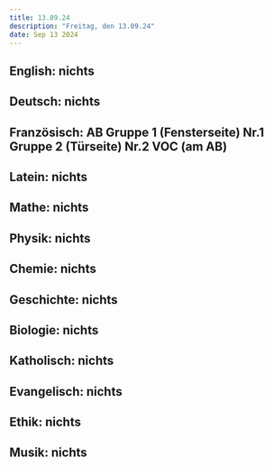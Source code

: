 ```yaml
---
title: 13.09.24
description: "Freitag, den 13.09.24"
date: Sep 13 2024
---
```


## English: nichts
## Deutsch: nichts
## Französisch: AB Gruppe 1 (Fensterseite) Nr.1 Gruppe 2 (Türseite) Nr.2 VOC (am AB)
## Latein: nichts
## Mathe: nichts
## Physik: nichts
## Chemie: nichts
## Geschichte: nichts
## Biologie: nichts
## Katholisch: nichts
## Evangelisch: nichts
## Ethik: nichts
## Musik: nichts